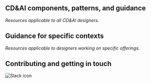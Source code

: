 

## CD&AI components, patterns, and guidance
_Resources applicable to all CD&AI designers._

<Row className="resource-card-group">
<Column colMd={4} colLg={4} noGutterSm>
    <ResourceCard
      color="dark"
      subTitle="CD&AI Design"
      title="Components"
      aspectRatio="2:1"
      actionIcon="arrowRight"
      href="/components/component-status"
      >
  </ResourceCard>
</Column>
<Column colMd={4} colLg={4} noGutterSm>
    <ResourceCard
      color="dark"
      subTitle="CD&AI Design"
      title="Patterns"
      aspectRatio="2:1"
      actionIcon="arrowRight"
      href="/patterns/pattern-status"
      >
  </ResourceCard>
</Column>
<Column colMd={4} colLg={4} noGutterSm>
    <ResourceCard
      color="dark"
      subTitle="CD&AI Design"
      title="Sketch library"
      aspectRatio="2:1"
      actionIcon="download"
      href="sketch://add-library/cloud/a831d1a7-486c-4293-af6f-58543496c93a"
      >
  </ResourceCard>
</Column>
</Row>


## Guidance for specific contexts
_Resources applicable to designers working on specific offerings._

<Row className="resource-card-group">
<Column colMd={4} colLg={4} noGutterSm>
    <ResourceCard
      subTitle="For CD&AI designers working on:"
      title="Cloud Pak offerings"
      aspectRatio="2:1"
      actionIcon="arrowRight"
      href="/cloud-paks/global-search/usage"
      color="dark"
      >
  </ResourceCard>
</Column>
<Column colMd={4} colLg={4} noGutterSm>
    <ResourceCard
      subTitle="For CD&AI designers delivering services to IBM Cloud:"
      title="IBM Cloud PAL"
      aspectRatio="2:1"
      actionIcon="launch"
      href="https://pages.github.ibm.com/ibmcloud/pal/"
      color="dark"
      >
  </ResourceCard>
</Column>
<Column colMd={4} colLg={4} noGutterSm>
    <ResourceCard
      color="dark"
      subTitle="For CD&AI designers working on Security services:"
      title="IBM Security experience guide"
      aspectRatio="2:1"
      actionIcon="launch"
      href="http://security-design-guide.stage1.mybluemix.net/"
      >
  </ResourceCard>
</Column>
<Column colMd={4} colLg={4} noGutterSm>
    <ResourceCard
      color="dark"
      subTitle="For CD&AI designers working on Watson services:"
      title="IBM Watson experience guide"
      aspectRatio="2:1"
      actionIcon="launch"
      href="https://www.ibm.com/brand/systems/watson/"
      >
  </ResourceCard>
</Column>
</Row>


## Contributing and getting in touch

<Row className="resource-card-group">
<Column colMd={4} colLg={4} noGutterSm>
    <ResourceCard
      color="dark"
      subTitle="Want to know who's involved?"
      title="Contacts"
      aspectRatio="2:1"
      actionIcon="arrowRight"
      href="/overview/contacts"
      >
  </ResourceCard>
</Column>
<Column colMd={4} colLg={4} noGutterSm>
    <ResourceCard
      color="dark"
      subTitle="Learn more about"
      title="Contributing"
      aspectRatio="2:1"
      actionIcon="arrowRight"
      href="/overview/contribution-process"
      >
  </ResourceCard>
</Column>
<Column colMd={4} colLg={4} noGutterSm>
    <ResourceCard
      color="dark"
      subTitle="Open an issue on our"
      title="GitHub repo"
      aspectRatio="2:1"
      actionIcon="arrowRight"
      href="https://github.ibm.com/CDAI-design/pal/issues"
      >
      <MdxIcon name="LogoGithub32" color="inverse" />
  </ResourceCard>
</Column>
<Column colMd={4} colLg={4} noGutterSm>
    <ResourceCard
      color="dark"
      subTitle="Get in touch via our"
      title="Slack channel"
      aspectRatio="2:1"
      actionIcon="arrowRight"
      href="https://ibm-casdesign.slack.com/archives/CQGR0HC05"
      >

![Slack icon](../images/Slack-icon.png)

  </ResourceCard>
</Column>
</Row>